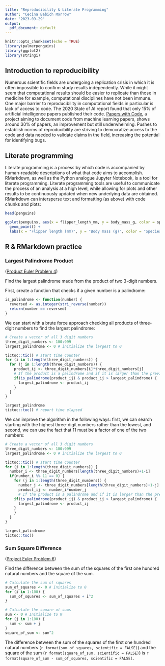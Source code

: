 ```yaml
---
title: "Reproducibility & Literate Programming"
author: "Cecina Babich Morrow"
date: "2023-09-29"
output:
  pdf_document: default
---
```


```r
knitr::opts_chunk$set(echo = TRUE)
library(palmerpenguins)
library(ggplot2)
library(stringi)
```

## Introduction to reproducibility

Numerous scientific fields are undergoing a replication crisis in which it is often impossible to confirm study results independently. While it might seem that computational results should be easier to replicate than those in medicine for example, computational disciplines have not been immune. One major barrier to reproducibility in computational fields in particular is lack of access to code. The 2020 State of AI report found that only 15% of artificial intelligence papers published their code. [Papers with Code](https://paperswithcode.com/trends), a project aiming to document code from machine learning papers, shows around 30% of papers, an improvement but still underwhelming. Pushes to establish norms of reproducibility are striving to democratize access to the code and data needed to validate claims in the field, increasing the potential for identifying bugs.

## Literate programming

Literate programming is a process by which code is accompanied by human-readable descriptions of what that code aims to accomplish. RMarkdown, as well as the Python analogue Jupyter Notebook, is a tool for literate programming. Literate programming tools are useful to communicate the process of an analysis at a high level, while allowing for plots and other results to be continuously updated when new underlying data are obtained. RMarkdown can intersperse text and formatting (as above) with code chunks and plots:

```r
head(penguins)
```

```r
ggplot(penguins, aes(x = flipper_length_mm, y = body_mass_g, color = species)) +
  geom_point() +
  labs(x = "Flipper length (mm)", y = "Body mass (g)", color = "Species", main = "Relationship between flipper length and body mass by species")
```

## R & RMarkdown practice

### Largest Palindrome Product

([Product Euler Problem 4](https://projecteuler.net/problem=4))

Find the largest palindrome made from the product of two 3-digit numbers.

First, create a function that checks if a given number is a palindrome:

```r
is_palindrome <- function(number) {
  reversed <- as.integer(stri_reverse(number))
  return(number == reversed)
}
```

We can start with a brute force approach checking all products of three-digit numbers to find the largest palindrome:

```r
# Create a vector of all 3 digit numbers
three_digit_numbers <- 100:999
largest_palindrome <- 0 # initialize the largest to 0

tictoc::tic() # start time counter
for (i in 1:length(three_digit_numbers)) {
  for (j in 1:length(three_digit_numbers)) {
    product_ij <- three_digit_numbers[i]*three_digit_numbers[j]
    # If the product is a palindrome and if it is larger than the previous largest palindrome, set it as the largest
    if(is_palindrome(product_ij) & product_ij > largest_palindrome) {
      largest_palindrome <- product_ij
    }
  }
}

largest_palindrome
tictoc::toc() # report time elapsed
```

We can improve the algorithm in the following ways: first, we can search starting with the highest three-digit numbers rather than the lowest, and second, we can use the fact that 11 must be a factor of one of the two numbers:

```r
# Create a vector of all 3 digit numbers
three_digit_numbers <- 100:999
largest_palindrome <- 0 # initialize the largest to 0

tictoc::tic() # start time counter
for (i in 1:length(three_digit_numbers)) {
  number_i <- three_digit_numbers[length(three_digit_numbers)+1-i]
  if(number_i %% 11 == 0) {
    for (j in 1:length(three_digit_numbers)) {
      number_j <- three_digit_numbers[length(three_digit_numbers)+1-j]
      product_ij <- number_i*number_j
      # If the product is a palindrome and if it is larger than the previous largest palindrome, set it as the largest
    if(is_palindrome(product_ij) & product_ij > largest_palindrome) {
      largest_palindrome <- product_ij
    }
    }
  }
}

largest_palindrome
tictoc::toc()
```


### Sum Square Difference

([Project Euler Problem 6](https://projecteuler.net/problem=6))

Find the difference between the sum of the squares of the first one hundred natural numbers and the square of the sum.

```r
# Calculate the sum of squares
sum_of_squares <- 0 # Initialize to 0
for (i in 1:100) {
  sum_of_squares <- sum_of_squares + i^2
}

# Calculate the square of sums
sum <- 0 # Initialize to 0
for (j in 1:100) {
  sum <- sum + j
}
square_of_sum <- sum^2
```

The difference between the sum of the squares of the first one hundred natural numbers (`r format(sum_of_squares, scientific = FALSE)`) and the square of the sum (`r format(square_of_sum, scientific = FALSE)`) is `r format(square_of_sum - sum_of_squares, scientific = FALSE)`.

